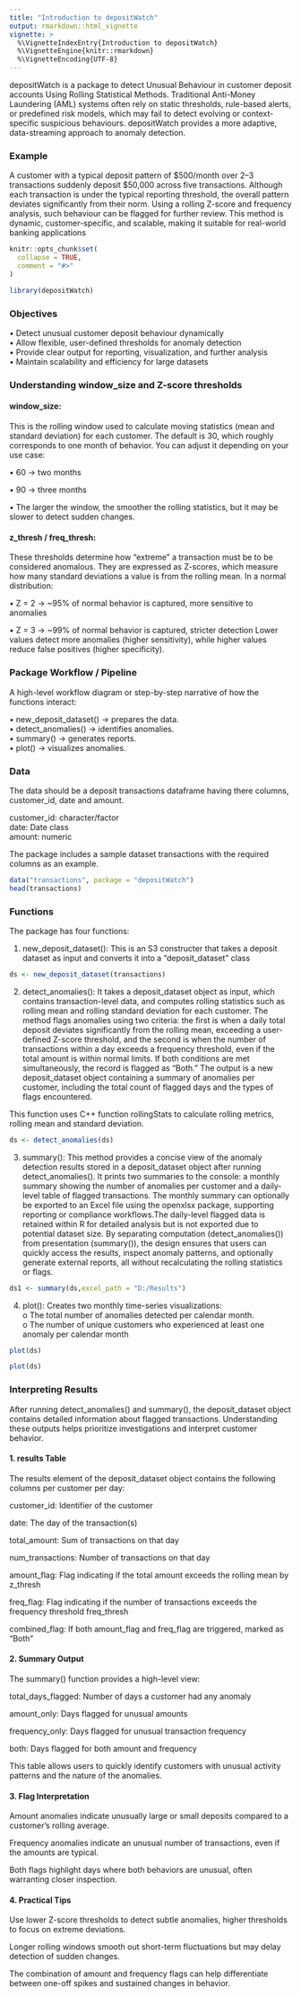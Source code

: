 ```yaml
---
title: "Introduction to depositWatch"
output: rmarkdown::html_vignette
vignette: >
  %\VignetteIndexEntry{Introduction to depositWatch}
  %\VignetteEngine{knitr::rmarkdown}
  %\VignetteEncoding{UTF-8}
---
```


depositWatch is a package to detect Unusual Behaviour in customer deposit accounts Using Rolling Statistical Methods. Traditional Anti-Money Laundering (AML) systems often rely on static thresholds, rule-based alerts, or predefined risk models, which may fail to detect evolving or context-specific suspicious behaviours. depositWatch provides a more adaptive, data-streaming approach to anomaly detection.

### Example
A customer with a typical deposit pattern of $500/month over 2–3 transactions suddenly deposit $50,000 across five transactions. Although each transaction is under the typical reporting threshold, the overall pattern deviates significantly from their norm. Using a rolling Z-score and frequency analysis, such behaviour can be flagged for further review.
This method is dynamic, customer-specific, and scalable, making it suitable for real-world banking applications


```r
knitr::opts_chunk$set(
  collapse = TRUE,
  comment = "#>"
)
```

```r
library(depositWatch)
```
### Objectives
•	Detect unusual customer deposit behaviour dynamically  
•	Allow flexible, user-defined thresholds for anomaly detection  
•	Provide clear output for reporting, visualization, and further analysis  
•	Maintain scalability and efficiency for large datasets

### Understanding window_size and Z-score thresholds
#### window_size: 
This is the rolling window used to calculate moving statistics (mean and standard deviation) for each customer. The default is 30, which roughly corresponds to one month of behavior. You can adjust it depending on your use case:

• 60 → two months  

• 90 → three months  

• The larger the window, the smoother the rolling statistics, but it may be slower to detect sudden changes.  

#### z_thresh / freq_thresh: 
These thresholds determine how “extreme” a transaction must be to be considered anomalous. They are expressed as Z-scores, which measure how many standard deviations a value is from the rolling mean. In a normal distribution:

• Z = 2 → ~95% of normal behavior is captured, more sensitive to anomalies  

• Z = 3 → ~99% of normal behavior is captured, stricter detection
Lower values detect more anomalies (higher sensitivity), while higher values reduce false positives (higher specificity).  


### Package Workflow / Pipeline
A high-level workflow diagram or step-by-step narrative of how the functions interact:

•	new_deposit_dataset() → prepares the data.  
•	detect_anomalies() → identifies anomalies.  
•	summary() → generates reports.  
•	plot() → visualizes anomalies.  


### Data
The data should be a deposit transactions dataframe having there columns, customer_id, date and amount. 

customer_id: character/factor  
date: Date class  
amount: numeric  

The package includes a sample dataset transactions with the required columns as an example.

```r
data("transactions", package = "depositWatch")
head(transactions)
```

### Functions
The package has four functions:

1. new_deposit_dataset(): This is an S3 constructer that takes a deposit dataset as input and converts it into a "deposit_dataset" class

```r
ds <- new_deposit_dataset(transactions)
```


2. detect_anomalies(): It takes a deposit_dataset object as input, which contains transaction-level data, and computes rolling statistics such as rolling mean and rolling standard deviation for each customer. The method flags anomalies using two criteria: the first is when a daily total deposit deviates significantly from the rolling mean, exceeding a user-defined Z-score threshold, and the second is when the number of transactions within a day exceeds a frequency threshold, even if the total amount is within normal limits. If both conditions are met simultaneously, the record is flagged as “Both.” The output is a new deposit_dataset object containing a summary of anomalies per customer, including the total count of flagged days and the types of flags encountered.

This function uses C++ function rollingStats to calculate rolling metrics, rolling mean and standard deviation.

```r
ds <- detect_anomalies(ds)
```

3. summary(): This method provides a concise view of the anomaly detection results stored in a deposit_dataset object after running detect_anomalies(). It prints two summaries to the console: a monthly summary showing the number of anomalies per customer and a daily-level table of flagged transactions. The monthly summary can optionally be exported to an Excel file using the openxlsx package, supporting reporting or compliance workflows.The daily-level flagged data is retained within R for detailed analysis but is not exported due to potential dataset size. By separating computation (detect_anomalies()) from presentation (summary()), the design ensures that users can quickly access the results, inspect anomaly patterns, and optionally generate external reports, all without recalculating the rolling statistics or flags.

```r
ds1 <- summary(ds,excel_path = "D:/Results")
```

4. plot(): Creates two monthly time-series visualizations:  
o	The total number of anomalies detected per calendar month.  
o	The number of unique customers who experienced at least one anomaly per calendar month


```r
plot(ds)
```

```r
plot(ds)
```



### Interpreting Results
After running detect_anomalies() and summary(), the deposit_dataset object contains detailed information about flagged transactions. Understanding these outputs helps prioritize investigations and interpret customer behavior.

#### 1. results Table
The results element of the deposit_dataset object contains the following columns per customer per day:

customer_id: Identifier of the customer  

date: The day of the transaction(s)  

total_amount: Sum of transactions on that day  

num_transactions: Number of transactions on that day  

amount_flag: Flag indicating if the total amount exceeds the rolling mean by z_thresh  

freq_flag: Flag indicating if the number of transactions exceeds the frequency threshold freq_thresh  

combined_flag: If both amount_flag and freq_flag are triggered, marked as "Both"  

#### 2. Summary Output

The summary() function provides a high-level view:  

total_days_flagged: Number of days a customer had any anomaly  

amount_only: Days flagged for unusual amounts  

frequency_only: Days flagged for unusual transaction frequency   

both: Days flagged for both amount and frequency  

This table allows users to quickly identify customers with unusual activity patterns and the nature of the anomalies.  

#### 3. Flag Interpretation

Amount anomalies indicate unusually large or small deposits compared to a customer’s rolling average.  

Frequency anomalies indicate an unusual number of transactions, even if the amounts are typical.  

Both flags highlight days where both behaviors are unusual, often warranting closer inspection.  

#### 4. Practical Tips

Use lower Z-score thresholds to detect subtle anomalies, higher thresholds to focus on extreme deviations.  

Longer rolling windows smooth out short-term fluctuations but may delay detection of sudden changes.  

The combination of amount and frequency flags can help differentiate between one-off spikes and sustained changes in behavior.  

